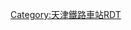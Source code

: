 <noinclude>{{BS-map
| title = 曹庄站站线布置图
| map = </noinclude>
\\\\\\CONTg\CONTg\\~~[[京沪铁路]][[上行线|上]]、[[下行线]][[北京站]]方向
\\\\\\STRg\STRf\\
\\\\CONT2\STRc3\STR\STR\\
\\\\STRc1\STR2+4\STR!~STRc3\STR\\
\\\\\STRc1\KRZ2+4u\STR!~STRc3\\
\\\\\\STR!~STRc1\KRZ2+4u\STRc3\
\\\\\\STR\STR!~STRc1\STR2+4\STRc3
\\\\\\STR\STR\STRc1\STR+4
\\\\\\STR\STR\\STRf
\\\CONT2\STRc3\\STR\STR\STRc2\STR3
\\\STRc1\STR2+4\STRc3\STR\STR\STR+1\STRc4
\\\\STRc1\STR+4\STR\STR\STR\
\\\\\STRg\STR\STR\STR\
\\\\ENDEa\STR\STR\STR\STR\
\\\\STR\STR\STR\STR\STR\
\\\\STR\ABZg2\STR!~STRc3\STR!~STRc2\ABZg3\
\\\\STR\STR!~STRc1\ABZg+4\ABZg+1\STR!~STRc4\
\\\\ABZg2\STR!~STRc3\ABZg2\ABZg3\STR\
\\\\STR!~STRc1\ABZg+4\ABZg+1\ABZg+4\STR\
\\\\STR!~STRc2\ABZg3!~STRc2\ABZg3\STR\STR\
\\\STRc2\ABZ3+1g!~STRc2\KRZ3+1!~STRc4\STR!~STRc4\ABZg2\STR!~STRc3\
\\STRc2\STR3+1!~STRc2\STR3+1!~STRc4\STR!~STRc4\STR\STR!~STRc1\ABZg+4\
\\STR+1!~STRc2\ABZ1+3f!~STRc4\STRc24\ABZg3\STR\ABZg2\ABZg2!~STRc3\STRc3
\\ABZg+1\STR!~STRc4\STR+1\STR!~STRc4\STR\STR!~STRc1\ABZg+4!~STRc1\STR+4
\STRc2\ABZg3\STR\STR\STR\STR\STR\STR\STR
STRc2\ABZ1+3f\STR!~STRc4\STR\STR\STR\STR\STR\STR\STR
STR+1\STR!~STRc4\STR\STR\STR\STR\STR\STR\STR\STR
STR\STR\STR\STR\STR\STR\STR\STR\STR\STR
STR\STR\STR\STR\STR\STR\STR\STR\STR\STR
STR\STR\STR\STR\STR\STR\STR\STR\STR\STR
STR\STR\STR\STR\STR\STR\STR\STR\STR\STR
STR\STR\STR\STR\STR\STR\STR\STR\STR\STR+BSl
STR2\STR!~STRc3\STR\STR\STR\STR\STR\STR\STR\STR+BSl
STRc1\ABZg+4\STR\STR\STR\STR\STR\STR\STR\STR+BSl
\STR\STR\STR\STR\STR+BSl\STR+BSr\STR\STR+BSl\STR+BSlr
\STR\STR\STR\STR\STR+BSl\STR+BSr\STR\STR+BSl\STR+BSr
\STR\STR\STR\STR\STR+BSl\STR+BSr\STR\STR+BSl\STR+BSr
\STR\STR\STR\STR\STR+BSl\STR+BSr\STR\STR+BSl\STR+BSr
\STR\STR\STR\STR\STR\STR\STR\STR\STR
\STR\STR\STR\STR\STR\STR\STR\STR\STR
ENDEa\STR\STR\STR\STR\STR\STR\STR\STR\STR
STR\ABZg2\ABZg3\STR\STR\STR\STR\STR\STR\STR
STR2\ABZg+1!~STRc3\ABZg+4\STR\STR\STR\STR\STR\STR!~STRc2\STR3
STRc1\ABZ2+4g\STR2!~STRc3\STR2!~STRc3\STR2!~STRc3\STR2!~STRc3\STR!~STRc3\STR\ABZg+1\STRc4
\STRc1\STR2+4!~STRc1\STR2+4!~STRc13\STR2+4!~STRc13\ABZ4+2f!~STRc13\ABZg+4!~STRc3\STR!~STRc2\ABZg3\
\\STRc1\STR2+4!~STRc1\STR2+4!~STRc13\ABZg+4!~STRc13\ABZg+4\ABZg+1\STR!~STRc4\
\\\STRc1\STR2+4!~STRc1\KRZ2+4!~STRc3\ABZg2!~STRc3\STR!~STRc3\ENDEe\
\\\\STRc1\ABZg+4!~STRc1\ABZg+4!~STRc1\ABZg+4\\
\\\\\STR\ABZg2\ABZg3\\
\\\\STRc2\ABZg3\ABZg+1\ABZg+4\\
\\\\LSTR3+1\STR!~STRc24\ABZg3\STR\\
\\\\ENDEa\ABZg+1\STR!~STRc4\STR\\
\\\\STR!~STRc2\ABZg3\STR\STR\\
\\\\ABZg+1\STR!~STRc4\STR\STR\\
\\\\LSTR\LSTR\STR\STR\\
\\\\\\STRg\STRf\\
\\\\\\CONTf\CONTf\\~~[[京沪铁路]][[上行线|上]]、[[下行线]][[上海站]]方向
<noinclude>}}

{{Rdt intro|[[曹庄站 (京沪铁路)|曹庄站]]}}

[[Category:天津鐵路車站RDT]]

</noinclude>